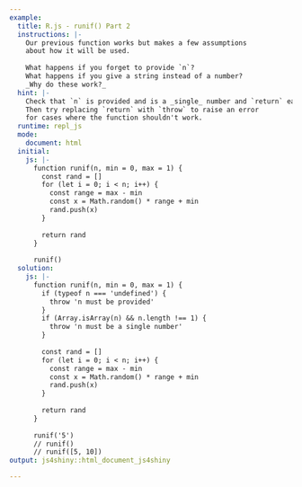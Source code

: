 ```yaml
---
example:
  title: R.js - runif() Part 2
  instructions: |-
    Our previous function works but makes a few assumptions
    about how it will be used.
    
    What happens if you forget to provide `n`?
    What happens if you give a string instead of a number?
    _Why do these work?_
  hint: |-
    Check that `n` is provided and is a _single_ number and `return` early if there is an issue.
    Then try replacing `return` with `throw` to raise an error 
    for cases where the function shouldn't work.
  runtime: repl_js
  mode:
    document: html
  initial:
    js: |-
      function runif(n, min = 0, max = 1) {
        const rand = []
        for (let i = 0; i < n; i++) {
          const range = max - min
          const x = Math.random() * range + min
          rand.push(x)
        }
      
        return rand
      }
      
      runif()
  solution:
    js: |-
      function runif(n, min = 0, max = 1) {
        if (typeof n === 'undefined') {
          throw 'n must be provided'
        }
        if (Array.isArray(n) && n.length !== 1) {
          throw 'n must be a single number'
        }
      
        const rand = []
        for (let i = 0; i < n; i++) {
          const range = max - min
          const x = Math.random() * range + min
          rand.push(x)
        }
        
        return rand
      }
      
      runif('5')
      // runif()
      // runif([5, 10])
output: js4shiny::html_document_js4shiny

---
```

<div><!--for pandoc-->

</div><!--for pandoc-->
